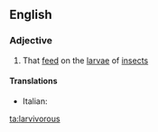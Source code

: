 ==English==

===Adjective===
{{en-adj}}

# {{label|en|chiefly|of fish}} That [[feed]] on the [[larva]]e of [[insect]]s

====Translations====
{{trans-top|feeding on insect larvae}}
* Italian: {{t|it|larvivoro}}
{{trans-mid}}
{{trans-bottom}}

[[ta:larvivorous]]